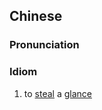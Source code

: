 {{also|偷目窃望}}
==Chinese==
{{zh-forms|s=偷目窃望}}

===Pronunciation===
{{zh-pron
|m=tōumùqièwàng
|cat=id
}}

===Idiom===
{{zh-idiom}}

# to [[steal]] a [[glance]]